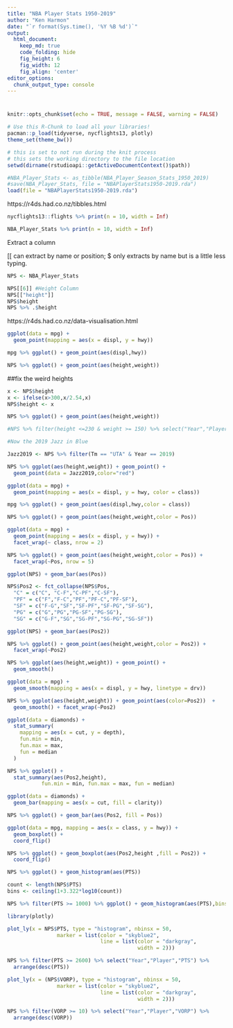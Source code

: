 ```yaml
---
title: "NBA Player Stats 1950-2019"
author: "Ken Harmon"
date: "`r format(Sys.time(), '%Y %B %d')`"
output:
  html_document:  
    keep_md: true
    code_folding: hide
    fig_height: 6
    fig_width: 12
    fig_align: 'center'
editor_options: 
  chunk_output_type: console
---
```


# {.tabset .tabset-fade}

```r
knitr::opts_chunk$set(echo = TRUE, message = FALSE, warning = FALSE)
```

```r
# Use this R-Chunk to load all your libraries!
pacman::p_load(tidyverse, nycflights13, plotly)
theme_set(theme_bw())
```

```r
# this is set to not run during the knit process
# this sets the working directory to the file location
setwd(dirname(rstudioapi::getActiveDocumentContext()$path))
```

```r
#NBA_Player_Stats <- as_tibble(NBA_Player_Season_Stats_1950_2019)
#save(NBA_Player_Stats, file = "NBAPlayerStats1950-2019.rda")
load(file = "NBAPlayerStats1950-2019.rda")
```

https://r4ds.had.co.nz/tibbles.html

```r
nycflights13::flights %>% print(n = 10, width = Inf)

NBA_Player_Stats %>% print(n = 10, width = Inf)

```

Extract a column

[[ can extract by name or position; $ only extracts by name but is a little less typing.

```r
NPS <- NBA_Player_Stats

NPS[[6]] #Height Column
NPS[["height"]]
NPS$height
NPS %>% .$height

```

https://r4ds.had.co.nz/data-visualisation.html

```r
ggplot(data = mpg) + 
  geom_point(mapping = aes(x = displ, y = hwy))

mpg %>% ggplot() + geom_point(aes(displ,hwy))

NPS %>% ggplot() + geom_point(aes(height,weight))

```

##fix the weird heights

```r

x <- NPS$height
x <- ifelse(x>300,x/2.54,x)
NPS$height <- x

NPS %>% ggplot() + geom_point(aes(height,weight))

#NPS %>% filter(height <=230 & weight >= 150) %>% select("Year","Player","height")

```

```r
#Now the 2019 Jazz in Blue

Jazz2019 <- NPS %>% filter(Tm == "UTA" & Year == 2019)

NPS %>% ggplot(aes(height,weight)) + geom_point() + 
  geom_point(data = Jazz2019,color="red")
```

```r
ggplot(data = mpg) + 
  geom_point(mapping = aes(x = displ, y = hwy, color = class))

mpg %>% ggplot() + geom_point(aes(displ,hwy,color = class))

NPS %>% ggplot() + geom_point(aes(height,weight,color = Pos))
```

```r
ggplot(data = mpg) + 
  geom_point(mapping = aes(x = displ, y = hwy)) + 
  facet_wrap(~ class, nrow = 2)

NPS %>% ggplot() + geom_point(aes(height,weight,color = Pos)) +
  facet_wrap(~Pos, nrow = 5)

ggplot(NPS) + geom_bar(aes(Pos))

NPS$Pos2 <- fct_collapse(NPS$Pos,
  "C" = c("C", "C-F","C-PF","C-SF"),
  "PF" = c("F","F-C","PF","PF-C","PF-SF"),
  "SF" = c("F-G","SF","SF-PF","SF-PG","SF-SG"),
  "PG" = c("G","PG","PG-SF","PG-SG"),  
  "SG" = c("G-F","SG","SG-PF","SG-PG","SG-SF"))

ggplot(NPS) + geom_bar(aes(Pos2))

NPS %>% ggplot() + geom_point(aes(height,weight,color = Pos2)) +
  facet_wrap(~Pos2)
```

```r
NPS %>% ggplot(aes(height,weight)) + geom_point() +
  geom_smooth()
```

```r
ggplot(data = mpg) + 
  geom_smooth(mapping = aes(x = displ, y = hwy, linetype = drv))

NPS %>% ggplot(aes(height,weight)) + geom_point(aes(color=Pos2))  + 
  geom_smooth() + facet_wrap(~Pos2)
```


```r
ggplot(data = diamonds) + 
  stat_summary(
    mapping = aes(x = cut, y = depth),
    fun.min = min,
    fun.max = max,
    fun = median
  )

NPS %>% ggplot() + 
  stat_summary(aes(Pos2,height),
           fun.min = min, fun.max = max, fun = median)
```

```r
ggplot(data = diamonds) + 
  geom_bar(mapping = aes(x = cut, fill = clarity))

NPS %>% ggplot() + geom_bar(aes(Pos2, fill = Pos))
```

```r
ggplot(data = mpg, mapping = aes(x = class, y = hwy)) + 
  geom_boxplot() +
  coord_flip()

NPS %>% ggplot() + geom_boxplot(aes(Pos2,height ,fill = Pos2)) +
  coord_flip()
```

```r
NPS %>% ggplot() + geom_histogram(aes(PTS))

count <- length(NPS$PTS)
bins <- ceiling(1+3.322*log10(count))

NPS %>% filter(PTS >= 1000) %>% ggplot() + geom_histogram(aes(PTS),bins = bins)

library(plotly)

plot_ly(x = NPS$PTS, type = "histogram", nbinsx = 50,
                marker = list(color = "skyblue2", 
                              line = list(color = "darkgray", 
                                          width = 2)))

```

```r
NPS %>% filter(PTS >= 2600) %>% select("Year","Player","PTS") %>% 
  arrange(desc(PTS))
```

```r

plot_ly(x = (NPS$VORP), type = "histogram", nbinsx = 50,
                marker = list(color = "skyblue2", 
                              line = list(color = "darkgray", 
                                          width = 2)))
```

```r
NPS %>% filter(VORP >= 10) %>% select("Year","Player","VORP") %>% 
  arrange(desc(VORP))
```








